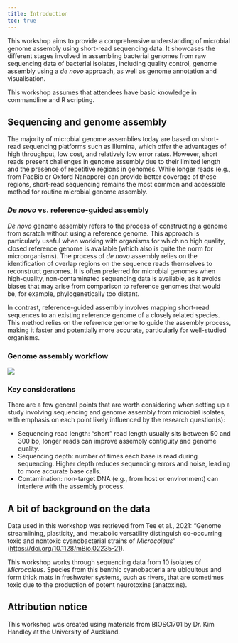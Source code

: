 ```yaml
---
title: Introduction
toc: true
---
```



This workshop aims to provide a comprehensive understanding of microbial genome assembly using short-read sequencing data. It showcases the different stages involved in assembling bacterial genomes from raw sequencing data of bacterial isolates, including quality control, genome assembly using a *de novo* approach, as well as genome annotation and visualisation. 

This workshop assumes that attendees have basic knowledge in commandline and R scripting.

## Sequencing and genome assembly

The majority of microbial genome assemblies today are based on short-read sequencing platforms such as Illumina, which offer the advantages of high throughput, low cost, and relatively low error rates. However, short reads present challenges in genome assembly due to their limited length and the presence of repetitive regions in genomes. While longer reads (e.g., from PacBio or Oxford Nanopore) can provide better coverage of these regions, short-read sequencing remains the most common and accessible method for routine microbial genome assembly.

### *De novo* vs. reference-guided assembly

*De novo* genome assembly refers to the process of constructing a genome from scratch without using a reference genome. This approach is particularly useful when working with organisms for which no high quality, closed reference genome is available (which also is quite the norm for microorganisms). The process of *de novo* assembly relies on the identification of overlap regions on the sequence reads themselves to reconstruct genomes. It is often preferred for microbial genomes when high-quality, non-contaminated sequencing data is available, as it avoids biases that may arise from comparison to reference genomes that would be, for example, phylogenetically too distant.

In contrast, reference-guided assembly involves mapping short-read sequences to an existing reference genome of a closely related species. This method relies on the reference genome to guide the assembly process, making it faster and potentially more accurate, particularly for well-studied organisms. 

### Genome assembly workflow

<img src="images/draft-workflow.png"/>


### Key considerations

There are a few general points that are worth considering when setting up a study involving sequencing and genome assembly from microbial isolates, with emphasis on each point likely influenced by the research question(s):

- Sequencing read length: "short" read length usually sits between 50 and 300 bp, longer reads can improve assembly contiguity and genome quality.
- Sequencing depth: number of times each base is read during sequencing. Higher depth reduces sequencing errors and noise, leading to more accurate base calls. 
- Contamination: non-target DNA (e.g., from host or environment) can interfere with the assembly process.

## A bit of background on the data

Data used in this workshop was retrieved from Tee et al., 2021: "Genome streamlining, plasticity, and metabolic versatility distinguish co-occurring toxic and nontoxic cyanobacterial strains of *Microcoleus*" ([https://doi.org/10.1128/mBio.02235-21](https://doi.org/10.1128/mBio.02235-21)).

This workshop works through sequencing data from 10 isolates of *Microcoleus*. Species from this benthic cyanobacteria are ubiquitous and form thick mats in freshwater systems, such as rivers, that are sometimes toxic due to the production of potent neurotoxins (anatoxins).

## Attribution notice 
This workshop was created using materials from BIOSCI701 by Dr. Kim Handley at the University of Auckland.
